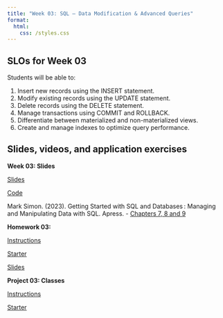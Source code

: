 ```yaml
---
title: "Week 03: SQL – Data Modification & Advanced Queries"
format: 
  html:
    css: /styles.css
---
```


## SLOs for Week 03

Students will be able to:

1.  Insert new records using the INSERT statement.
2.  Modify existing records using the UPDATE statement.
3.  Delete records using the DELETE statement.
4.  Manage transactions using COMMIT and ROLLBACK.
5.  Differentiate between materialized and non-materialized views.
6.  Create and manage indexes to optimize query performance.

## Slides, videos, and application exercises

:::::: slide-deck
**Week 03: Slides**

::: slides
[Slides]()
:::

::: starter
[Code](){target="_blank"}
:::

::: reading
Mark Simon. (2023). Getting Started with SQL and Databases : Managing and Manipulating Data with SQL. Apress. 
-   [Chapters 7, 8 and 9](https://calvin.primo.exlibrisgroup.com/permalink/01CALVIN_INST/1p09kqq/cdi_skillsoft_books24x7_bks000165833){target="_blank"}

:::
::::::

<!-- ## Homework assignments -->

:::::: homework
**Homework 03: **

::: instructions
[Instructions](/hws/hw03.qmd)
:::

::: starter
[Starter](){target="_blank"}
:::

::: slides
[Slides]()
:::
::::::

<!-- ## Lab -->

::::: lab
**Project 03: Classes**

::: instructions
[Instructions](/projects/proj03.qmd)
:::

::: starter
[Starter](){target="_blank"}
:::
:::::

